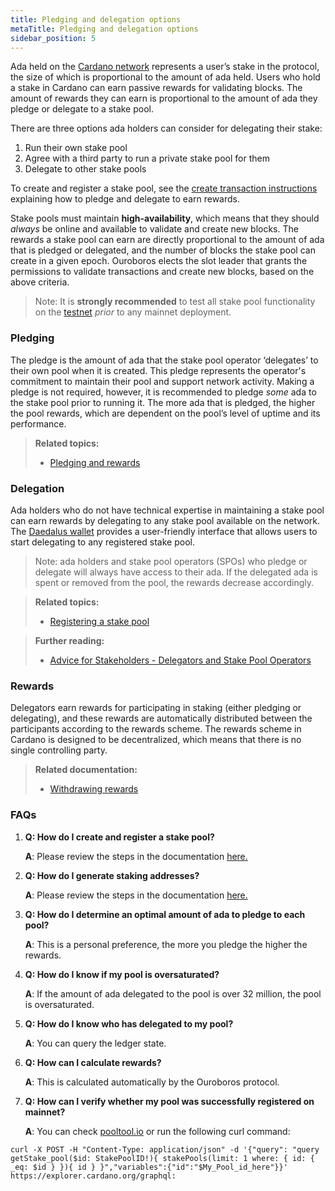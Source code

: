 ```yaml
---
title: Pledging and delegation options
metaTitle: Pledging and delegation options
sidebar_position: 5
---
```


Ada held on the [Cardano network](https://cardano.org/) represents a user’s
stake in the protocol, the size of which is proportional to the amount of ada
held. Users who hold a stake in Cardano can earn passive rewards for validating
blocks. The amount of rewards they can earn is proportional to the amount of ada
they pledge or delegate to a stake pool.

There are three options ada holders can consider for delegating their stake:

1. Run their own stake pool
2. Agree with a third party to run a private stake pool for them
3. Delegate to other stake pools

To create and register a stake pool, see the
[create transaction instructions](https://github.com/input-output-hk/cardano-node/blob/master/doc/stake-pool-operations/4_simple_transaction.md)
explaining how to pledge and delegate to earn rewards.

Stake pools must maintain **high-availability**, which means that they should
_always_ be online and available to validate and create new blocks. The rewards
a stake pool can earn are directly proportional to the amount of ada that is
pledged or delegated, and the number of blocks the stake pool can create in a
given epoch. Ouroboros elects the slot leader that grants the permissions to
validate transactions and create new blocks, based on the above criteria.

> Note: It is **strongly recommended** to test all stake pool functionality on
> the [testnet](https://testnets.cardano.org/en/testnets/cardano/overview/)
> _prior_ to any mainnet deployment.

### Pledging

The pledge is the amount of ada that the stake pool operator ‘delegates’ to
their own pool when it is created. This pledge represents the operator's
commitment to maintain their pool and support network activity. Making a pledge
is not required, however, it is recommended to pledge _some_ ada to the stake
pool prior to running it. The more ada that is pledged, the higher the pool
rewards, which are dependent on the pool’s level of uptime and its performance.

> **Related topics:**
>
> - [Pledging and rewards](/core-concepts/pledging-rewards)

### Delegation

Ada holders who do not have technical expertise in maintaining a stake pool can
earn rewards by delegating to any stake pool available on the network. The
[Daedalus wallet](https://docs.cardano.org/cardano-components/daedalus-wallet)
provides a user-friendly interface that allows users to start delegating to any
registered stake pool.

> Note: ada holders and stake pool operators (SPOs) who pledge or delegate will
> always have access to their ada. If the delegated ada is spent or removed from
> the pool, the rewards decrease accordingly.

> **Related topics:**
>
> - [Registering a stake pool](https://github.com/input-output-hk/cardano-node/blob/master/doc/stake-pool-operations/8_register_stakepool.md)

> **Further reading:**
>
> - [Advice for Stakeholders - Delegators and Stake Pool Operators](https://iohk.io/en/blog/posts/2020/11/13/the-general-perspective-on-staking-in-cardano/)

### Rewards

Delegators earn rewards for participating in staking (either pledging or
delegating), and these rewards are automatically distributed between the
participants according to the rewards scheme. The rewards scheme in Cardano is
designed to be decentralized, which means that there is no single controlling
party.

> **Related documentation:**
>
> - [Withdrawing rewards](https://github.com/input-output-hk/cardano-node/blob/master/doc/stake-pool-operations/11_withdraw-rewards.md)

### FAQs

1. **Q: How do I create and register a stake pool?**

   **A**: Please review the steps in the documentation
   [here.](https://github.com/input-output-hk/cardano-node/blob/master/doc/stake-pool-operations/1_getConfigFiles_AND_Connect.md)

1. **Q: How do I generate staking addresses?**

   **A**: Please review the steps in the documentation
   [here.](https://github.com/input-output-hk/cardano-node/blob/master/doc/stake-pool-operations/5_register_key.md)

1. **Q: How do I determine an optimal amount of ada to pledge to each pool?**

   **A**: This is a personal preference, the more you pledge the higher the
   rewards.

1. **Q: How do I know if my pool is oversaturated?**

   **A**: If the amount of ada delegated to the pool is over 32 million, the
   pool is oversaturated.

1. **Q: How do I know who has delegated to my pool?**

   **A**: You can query the ledger state.

1. **Q: How can I calculate rewards?**

   **A**: This is calculated automatically by the Ouroboros protocol.

1. **Q: How can I verify whether my pool was successfully registered on
   mainnet?**

   **A**: You can check [pooltool.io](https://pooltool.io/) or run the following
   curl command:

```
curl -X POST -H "Content-Type: application/json" -d '{"query": "query getStake_pool($id: StakePoolID!){ stakePools(limit: 1 where: { id: { _eq: $id } }){ id } }","variables":{"id":"$My_Pool_id_here"}}' https://explorer.cardano.org/graphql:
```

